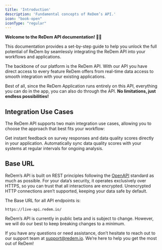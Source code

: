 ```yaml
---
title: 'Introduction'
description: 'Fundamental concepts of ReDem’s API.'
icon: "book-open"
iconType: "regular"
---
```


**Welcome to the ReDem API documentation! 👋🏼** 

This documentation provides a set-by-step guide to help you unlock the full potential of ReDem by seamlessly integrating the ReDem API into your workflows and applications.

The backbone of our platform is the ReDem API. With our API you have direct access to every feature ReDem offers from real-time data access to smooth integration with your existing applications.

Best of all, since the ReDem Application runs entirely on this API, everything you can do in the app, you can also do through the API. **No limitations, just endless possibilities!**

## Integration Use Cases
The ReDem API supports two main integration use cases, allowing you to choose the approach that best fits your workflow: 

<CardGroup cols={2}>
  <Card title="For Researchers" icon="telescope" href="/api-reference/intro/for-researchers">
    Get instant feedback on survey responses and data quality scores directly in your application.
  </Card>
  <Card title="For Panels" icon="screwdriver-wrench" href="/api-reference/intro/for-survey-tools">
    Automatically sync data quality scores with your systems at regular intervals for ongoing analysis.
  </Card>
</CardGroup>


## Base URL
ReDem’s API is built on REST principles following the [OpenAPI](https://www.openapis.org/) standard as much as possible.  For your data’s security, it operates exclusively over HTTPS, so you can trust that all interactions are encrypted. Unencrypted HTTP connections aren’t supported, keeping your data safe by default.

The Base URL for all API endpoints is:
```plainApiKey_xxx
https://live-api.redem.io/
```


<Note>ReDem’s API is currently in public beta and is subject to change. However, we will do our best to keep breaking changes to a minimum. </Note>

If you have any questions or need assistance, don’t hesitate to reach out to our support team at support@redem.io. We’re here to help you get the most out of ReDem!
